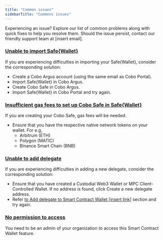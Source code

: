 ```yaml
---
title: "Common issues"
sidebarTitle: "Commons issues"
---
```


Experiencing an issue? Explore our list of common problems along with quick fixes to help you resolve them. Should the issue persist, contact our friendly support team at [insert email].

### <u>**Unable to import Safe&#123;Wallet&#125;**</u>
If you are experiencing difficulties in importing your Safe&#123;Wallet&#125;, consider the corresponding solution:

- Create a Cobo Argus account (using the same email as Cobo Portal).
- Import Safe&#123;Wallet&#125; in Cobo Argus.
- Create Cobo Safe in Cobo Argus.
- Import Safe&#123;Wallet&#125; in Cobo Portal and try again.

### <u>**Insufficient gas fees to set up Cobo Safe in Safe&#123;Wallet&#125;**</u>
If you are creating your Cobo Safe, gas fees will be needed.

- Ensure that you have the respective native network tokens on your wallet. For e.g,
    - Arbitrum (ETH)
    - Polygon (MATIC)
    - Binance Smart Chain (BNB)

### <u>**Unable to add delegate**</u>
If you are experiencing difficulties in adding a new delegate, consider the corresponding solution:

- Ensure that you have created a Custodial Web3 Wallet or MPC Client-Controlled Wallet. If no address is found, click Create a new delegate address.
- Refer <u>to Add delegate to Smart Contract Wallet [insert link]</u> section and try again.

### <u>**No permission to access**</u>
You need to be an admin of your organization to access this Smart Contract Wallet feature.



